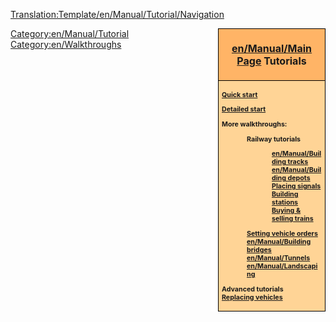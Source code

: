 <noinclude>[[Translation:Template/en/Manual/Tutorial/Navigation]]</noinclude><!--

NOTE2SELF:

WALKTHROUGHS SHOULD BE DIVIDED INTO CATEGORIES:

GENERAL (LANDSCAPING, BRIDGES, TUNNELS ETC.)

ROAD VEHICLES (DEPOTS, STATIONS AND BUS STOPS, ROAD BUILDING ETC.)

RAILROAD (TRACKS, TRAINS, DEPOTS, SIGNALS ETC.)

SHIPS (DOCKS, DEPOTS, BUOYS, CANALS ETC.)

AIRCRAFT (AIRPORTS, HELIPADS ETC.)

ADVANCED (REPLACING, MULTISTATIONS ETC.)

-->
<div style="float:right; padding-left:12px; background:#ffffff;">
<div style="width:160px; border:1px solid #000000; background:#ffb466; padding:5px; -moz-border-radius-topleft:5px; -moz-border-radius-topright:5px; font-size: 12pt;">
<center><strong><font size="3">[[en/Manual/Main Page]] Tutorials</font></strong></center>
</div>
<div style="width:160px;  border:1px solid black; border-top-width: 0px; background:#ffd496; padding:5px; -moz-border-radius-bottomleft:5px; -moz-border-radius-bottomright:8px; font-size: 8pt;">
<strong>
[[en/Manual/Tutorial/Main Page|Quick start]]

[[en/Manual/Tutorial/Main Page|Detailed start]]

More walkthroughs:
:Railway tutorials
::[[en/Manual/Building tracks]]
::[[en/Manual/Building depots]]
::[[en/Manual/Building signals|Placing signals]]
::[[en/Manual/Building railway stations|Building stations]]
::[[en/Manual/Buying trains|Buying & selling trains]]
:[[en/Manual/Orders|Setting vehicle orders]]
:[[en/Manual/Building bridges]]
:[[en/Manual/Tunnels]]
:[[en/Manual/Landscaping]]

Advanced tutorials
&nbsp; &nbsp; [[en/Replacing Vehicles|Replacing vehicles]]
</strong>
</div>
</div>
<includeonly>
[[Category:en/Manual/Tutorial]]
[[Category:en/Walkthroughs]]
</includeonly>